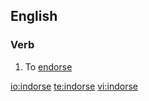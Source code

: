 ==English==

===Verb===
{{en-verb|indors|ing}}

# {{British|India|rare}} To [[endorse]]

[[io:indorse]]
[[te:indorse]]
[[vi:indorse]]